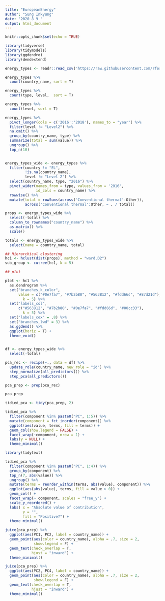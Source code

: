 ```yaml
---
title: "EuropeanEnergy"
author: "Sung Inkyung"
date: '2020 8 9 '
output: html_document
---
```


```r
knitr::opts_chunk$set(echo = TRUE)
```

```r
library(tidyverse) 
library(tidymodels)
library(ggdendro)
library(dendextend)
```


```r
energy_types <- readr::read_csv('https://raw.githubusercontent.com/rfordatascience/tidytuesday/master/data/2020/2020-08-04/energy_types.csv')

```


```r
energy_types %>% 
  count(country_name, sort = T)

energy_types %>% 
  count(type, level,  sort = T)

energy_types %>% 
  count(level, sort = T)

energy_types %>% 
  pivot_longer(cols = c('2016':'2018'), names_to = "year") %>% 
  filter(level != "Level2") %>% 
  na.omit() %>% 
  group_by(country_name, type) %>% 
  summarize(total = sum(value)) %>% 
  ungroup() %>% 
  top_n(10)
  


```


```r
energy_types_wide <- energy_types %>% 
  filter(country != "EL",
         !is.na(country_name),
         level != "Level 2") %>% 
  select(country_name, type, "2016") %>% 
  pivot_wider(names_from = type, values_from = '2016', 
              id_cols = country_name) %>% 
  rowwise() %>% 
  mutate(total = rowSums(across('Conventional thermal':Other)),
         across('Conventional thermal':Other, ~ . / total))

props <- energy_types_wide %>% 
  select(-total) %>% 
  column_to_rownames("country_name") %>% 
  as.matrix() %>% 
  scale()

totals <- energy_types_wide %>% 
  select(name = country_name, total)

## Hierarchical clustering
hc1 <- hclust(dist(props), method = "ward.D2")
sub_group <- cutree(hc1, k = 5)

## plot

plot <- hc1 %>% 
  as.dendrogram %>% 
  set("branches_k_color",
      value = c("#0e7fa7", "#7b2b80", "#563812", "#fdd66d", "#87d21d"),
        k = 5) %>% 
  set("labels_col",
      c("#563812", "#7b2b80", "#0e7fa7", "#fdd66d", "#00cc33"),
        k = 5) %>% 
  set("labels_cex" = .8) %>% 
  set("branches_lwd" = 3) %>% 
  as.ggdend() %>% 
  ggplot(horiz = T) +
  theme_void()
  
```


```r

df <- energy_types_wide %>% 
  select(-total)

pca_rec <- recipe(~., data = df) %>% 
  update_role(country_name, new_role = "id") %>% 
  step_normalize(all_predictors()) %>% 
  step_pca(all_predictors())

pca_prep <- prep(pca_rec)

pca_prep
```
```r
tidied_pca <- tidy(pca_prep, 2)

tidied_pca %>%
  filter(component %in% paste0("PC", 1:5)) %>%
  mutate(component = fct_inorder(component)) %>%
  ggplot(aes(value, terms, fill = terms)) +
  geom_col(show.legend = FALSE) +
  facet_wrap(~component, nrow = 1) +
  labs(y = NULL) +
  theme_minimal()
```


```r
library(tidytext)

tidied_pca %>% 
  filter(component %in% paste0("PC", 1:4)) %>% 
  group_by(component) %>% 
  top_n(7, abs(value)) %>% 
  ungroup() %>% 
  mutate(terms = reorder_within(terms, abs(value), component)) %>% 
  ggplot(aes(abs(value), terms, fill = value > 0)) +
  geom_col() +
  facet_wrap(~ component, scales = "free_y") +
  scale_y_reordered() +
  labs( x = "Absolute value of contribution",
        y = "",
        fill = "Positive?") +
  theme_minimal()

```


```r
juice(pca_prep) %>% 
  ggplot(aes(PC1, PC2, label = country_name)) +
  geom_point(aes(color = country_name), alpha = .7, size = 2,
             show.legend = F) +
  geom_text(check_overlap = T, 
            hjust = "inward") +
  theme_minimal()

```


```r
juice(pca_prep) %>% 
  ggplot(aes(PC2, PC4, label = country_name)) +
  geom_point(aes(color = country_name), alpha = .7, size = 2,
             show.legend = F) +
  geom_text(check_overlap = T, 
            hjust = "inward") +
  theme_minimal()
```

